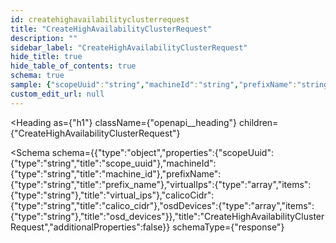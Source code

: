 ```yaml
---
id: createhighavailabilityclusterrequest
title: "CreateHighAvailabilityClusterRequest"
description: ""
sidebar_label: "CreateHighAvailabilityClusterRequest"
hide_title: true
hide_table_of_contents: true
schema: true
sample: {"scopeUuid":"string","machineId":"string","prefixName":"string","virtualIps":["string"],"calicoCidr":"string","osdDevices":["string"]}
custom_edit_url: null
---
```



<Heading
  as={"h1"}
  className={"openapi__heading"}
  children={"CreateHighAvailabilityClusterRequest"}
>
</Heading>





<Schema
  schema={{"type":"object","properties":{"scopeUuid":{"type":"string","title":"scope_uuid"},"machineId":{"type":"string","title":"machine_id"},"prefixName":{"type":"string","title":"prefix_name"},"virtualIps":{"type":"array","items":{"type":"string"},"title":"virtual_ips"},"calicoCidr":{"type":"string","title":"calico_cidr"},"osdDevices":{"type":"array","items":{"type":"string"},"title":"osd_devices"}},"title":"CreateHighAvailabilityClusterRequest","additionalProperties":false}}
  schemaType={"response"}
>
  
</Schema>
            